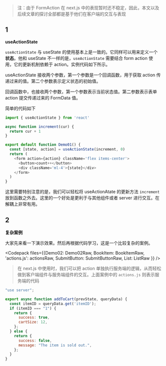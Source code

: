 

> 注：由于 FormAction 在 next.js 中的表现暂时还不稳定，因此，本文以及后续文章的探讨全部都是基于他们在客户端的交互与表现

<Cardruntime>
  <Demo01 />
</Cardruntime>

## 1
**useActionState**

`useActionState` 与 useState 的使用基本上是一致的。它同样可以用来定义一个**状态**。他和 useState 不一样的是，`useActionState` 需要结合 form action 使用，它的更新机制依赖于 action。实例代码如下所示。

useActionState 接收两个参数，第一个参数是一个回调函数，用于获取 action 传递过来的值。第二个参数表示定义状态的初始值。

回调函数中，也接收两个参数，第一个参数表示当前状态值。第二参数表示表单 action 提交传递过来的 FormData 值。

简单的代码如下

```javascript
import { useActionState } from 'react'

async function increment(cur) {
  return cur + 1
}

export default function Demo01() {
  const [state, action] = useActionState(increment, 0)
  return (
    <form action={action} className='flex items-center'>
      <button>count++</button>
      <div className='ml-4'>{state}</div>
    </form>
  )
}
```

这里需要特别注意的是，我们可以轻松将 useActionAtate 的更新方法 `increment` 放到函数之外去。这里的一个好处是更利于与其他组件或者 server 进行交互。在解耦上非常有用。

## 2
**复杂案例**

大家先来看一下演示效果。然后再根据代码学习，这是一个比较复杂的案例。

<Cardruntime reload>
  <Demo02 />
</Cardruntime>


<Codepack files={{Demo02: Demo02Raw, BookItem: BookItemRaw, 'actions.js': actionsRaw, SubmitButton: SubmitButtonRaw, List: ListRaw }} />


> 在 next.js 中使用时，我们可以把 action 单独执行服务端的逻辑，从而轻松做到客户端组件与服务端组件的交互。上面案例中的 `actions.js` 则表示服务端的代码

```js
"use server";

export async function addToCart(prevState, queryData) {
  const itemID = queryData.get('itemID');
  if (itemID === "1") {
    return {
      success: true,
      cartSize: 12,
    };
  } else {
    return {
      success: false,
      message: "The item is sold out.",
    };
  }
}
```
